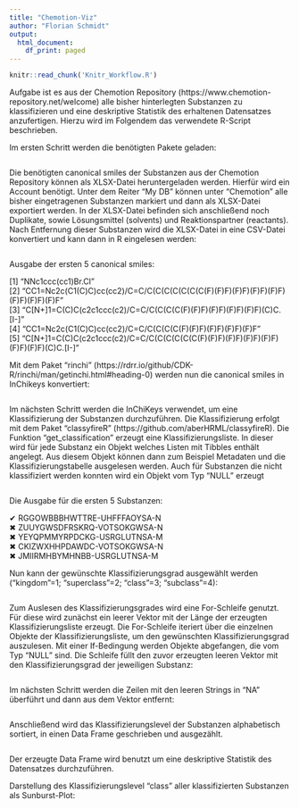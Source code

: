 ```yaml
---
title: "Chemotion-Viz"
author: "Florian Schmidt"
output:
  html_document:
    df_print: paged
---
```

```r
knitr::read_chunk('Knitr_Workflow.R')
```

Aufgabe ist es aus der Chemotion Repository (https://www.chemotion-repository.net/welcome) alle bisher hinterlegten Substanzen zu klassifizieren und eine deskriptive Statistik des erhaltenen Datensatzes anzufertigen. Hierzu wird im Folgendem das verwendete R-Script beschrieben.

Im ersten Schritt werden die benötigten Pakete geladen:
```r
```

Die benötigten canonical smiles der Substanzen aus der Chemotion Repository können als XLSX-Datei heruntergeladen werden. Hierfür wird ein Account benötigt. Unter dem Reiter "My DB" können unter "Chemotion" alle bisher eingetragenen Substanzen markiert und dann als XLSX-Datei exportiert werden. 
In der XLSX-Datei befinden sich anschließend noch Duplikate, sowie Lösungsmittel (solvents) und Reaktionspartner (reactants). Nach Entfernung dieser Substanzen wird die XLSX-Datei in eine CSV-Datei konvertiert und kann dann in R eingelesen werden:
```r
```

Ausgabe der ersten 5 canonical smiles:

[1] "NNc1ccc(cc1)Br.Cl"                                                                  
[2] "CC1=Nc2c(C1(C)C)cc(cc2)/C=C/C(C(C(C(C(C(C(F)(F)F)(F)F)(F)F)(F)F)(F)F)(F)F)(F)F"     
[3] "C[N+]1=C(C)C(c2c1ccc(c2)/C=C/C(C(C(C(F)(F)F)(F)F)(F)F)(F)F)(C)C.[I-]"               
[4] "CC1=Nc2c(C1(C)C)cc(cc2)/C=C/C(C(C(C(F)(F)F)(F)F)(F)F)(F)F"                          
[5] "C[N+]1=C(C)C(c2c1ccc(c2)/C=C/C(C(C(C(C(C(F)(F)F)(F)F)(F)F)(F)F)(F)F)(F)F)(C)C.[I-]" 

Mit dem Paket "rinchi" (https://rdrr.io/github/CDK-R/rinchi/man/getinchi.html#heading-0) werden nun die canonical smiles in InChikeys konvertiert:
```r
```

Im nächsten Schritt werden die InChiKeys verwendet, um eine Klassifizierung der Substanzen durchzuführen. Die Klassifizierung erfolgt mit dem Paket "classyfireR" (https://github.com/aberHRML/classyfireR). Die Funktion "get_classification" erzeugt eine Klassifizierungsliste. In dieser wird für jede Substanz ein Objekt welches Listen mit Tibbles enthält angelegt. Aus diesem Objekt können dann zum Beispiel Metadaten und die Klassifizierungstabelle ausgelesen werden. Auch für Substanzen die nicht klassifiziert werden konnten wird ein Objekt vom Typ "NULL" erzeugt
```r
```

Die Ausgabe für die ersten 5 Substanzen:

✔ RGGOWBBBHWTTRE-UHFFFAOYSA-N                                                            
✖ ZUUYGWSDFRSKRQ-VOTSOKGWSA-N                                                            
✖ YEYQPMMYRPDCKG-USRGLUTNSA-M                                                            
✖ CKIZWXHHPDAWDC-VOTSOKGWSA-N                                                            
✖ JMIIRMHBYMHNBB-USRGLUTNSA-M                                                            

Nun kann der gewünschte Klassifizierungsgrad ausgewählt werden ("kingdom"=1; "superclass"=2; "class"=3; "subclass"=4):

```r
```

Zum Auslesen des Klassifizierungsgrades wird eine For-Schleife genutzt. Für diese wird zunächst ein leerer Vektor mit der Länge der erzeugten Klassifizierungsliste erzeugt. Die For-Schleife iteriert über die einzelnen Objekte der Klassifizierungsliste, um den gewünschten Klassifizierungsgrad auszulesen. Mit einer If-Bedingung werden Objekte abgefangen, die vom Typ "NULL" sind. Die Schleife füllt den zuvor erzeugten leeren Vektor mit den Klassifizierungsgrad der jeweiligen Substanz:
```r
```

Im nächsten Schritt werden die Zeilen mit den leeren Strings in "NA" überführt und dann aus dem Vektor entfernt:
```r
```

Anschließend wird das Klassifizierungslevel der Substanzen alphabetisch sortiert, in einen Data Frame geschrieben und ausgezählt.
```r
```

Der erzeugte Data Frame wird benutzt um eine deskriptive Statistik des Datensatzes durchzuführen. 

Darstellung des Klassifizierungslevel "class" aller klassifizierten Substanzen als Sunburst-Plot:
```r
```